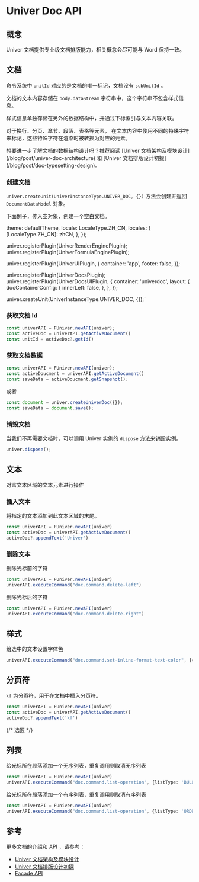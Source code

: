 
# Univer Doc API

<BadgeGroup values={[UniverTypes.DOC]} value={UniverTypes.DOC} />

## 概念

Univer 文档提供专业级文档排版能力，相关概念会尽可能与 Word 保持一致。

## 文档

命令系统中 `unitId` 对应的是文档的唯一标识，文档没有 `subUnitId` 。

文档的文本内容存储在 `body.dataStream` 字符串中，这个字符串不包含样式信息。

样式信息单独存储在另外的数据结构中，并通过下标索引与文本内容关联。

对于换行、分页、章节、段落、表格等元素， 在文本内容中使用不同的特殊字符来标记，这些特殊字符在渲染时被转换为对应的元素。

<Callout type="info" emoji="ℹ️">
  想要进一步了解文档的数据结构设计吗？推荐阅读 [Univer 文档架构及模块设计](/blog/post/univer-doc-architecture) 和  [Univer 文档排版设计初探](/blog/post/doc-typesetting-design)。
</Callout>

### 创建文档

`univer.createUnit(UniverInstanceType.UNIVER_DOC, {})` 方法会创建并返回 `DocumentDataModel` 对象。

下面例子，传入空对象，创建一个空白文档。

  theme: defaultTheme,
  locale: LocaleType.ZH_CN,
  locales: {
    [LocaleType.ZH_CN]: zhCN,
  },
});

univer.registerPlugin(UniverRenderEnginePlugin);
univer.registerPlugin(UniverFormulaEnginePlugin);

univer.registerPlugin(UniverUIPlugin, {
  container: 'app',
  footer: false,
});

univer.registerPlugin(UniverDocsPlugin);
univer.registerPlugin(UniverDocsUIPlugin, {
  container: 'univerdoc',
  layout: {
    docContainerConfig: {
      innerLeft: false,
    },
  },
});

univer.createUnit(UniverInstanceType.UNIVER_DOC, {});`

<ReactLive code={code}  />

### 获取文档 Id

```ts
const univerAPI = FUniver.newAPI(univer);
const activeDoc = univerAPI.getActiveDocument()
const unitId = activeDoc?.getId()
```

### 获取文档数据

```ts
const univerAPI = FUniver.newAPI(univer);
const activeDoucment = univerAPI.getActiveDocument()
const saveData = activeDoucment.getSnapshot();
```

或者

```ts
const document = univer.createUniverDoc({});
const saveData = document.save();
```

### 销毁文档

当我们不再需要文档时，可以调用 Univer 实例的 `dispose` 方法来销毁实例。

```ts
univer.dispose();
```

## 文本

对富文本区域的文本元素进行操作

### 插入文本

将指定的文本添加到此文本区域的末尾。

```ts
const univerAPI = FUniver.newAPI(univer)
const activeDoc = univerAPI.getActiveDocument()
activeDoc?.appendText('Univer')
```

### 删除文本

删除光标前的字符

```ts
const univerAPI = FUniver.newAPI(univer)
univerAPI.executeCommand("doc.command.delete-left")
```

删除光标后的字符

```ts
const univerAPI = FUniver.newAPI(univer)
univerAPI.executeCommand("doc.command.delete-right")
```

## 样式

给选中的文本设置字体色

```ts
univerAPI.executeCommand("doc.command.set-inline-format-text-color", {value: "#ff0000"})
```

## 分页符

`\f` 为分页符，用于在文档中插入分页符。

```ts
const univerAPI = FUniver.newAPI(univer)
const activeDoc = univerAPI.getActiveDocument()
activeDoc?.appendText('\f')
```

{/* 选区 */}

## 列表

给光标所在段落添加一个无序列表，重复调用则取消无序列表

```ts
const univerAPI = FUniver.newAPI(univer)
univerAPI.executeCommand("doc.command.list-operation", {listType: 'BULLET_LIST'})
```

给光标所在段落添加一个有序列表，重复调用则取消有序列表

```ts
const univerAPI = FUniver.newAPI(univer)
univerAPI.executeCommand("doc.command.list-operation", {listType: 'ORDER_LIST'})
```

## 参考

更多文档的介绍和 API ，请参考：

- [Univer 文档架构及模块设计](/blog/post/univer-doc-architecture)
- [Univer 文档排版设计初探](/blog/post/doc-typesetting-design)
- [Facade API](/typedoc/@univerjs/facade/README)
